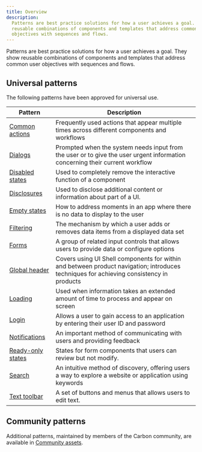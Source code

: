 ```yaml
---
title: Overview
description:
  Patterns are best practice solutions for how a user achieves a goal. They show
  reusable combinations of components and templates that address common user
  objectives with sequences and flows.
---
```


<PageDescription>

Patterns are best practice solutions for how a user achieves a goal. They show
reusable combinations of components and templates that address common user
objectives with sequences and flows.

</PageDescription>

## Universal patterns

The following patterns have been approved for universal use.

| Pattern                                                | Description                                                                                                                             |
| ------------------------------------------------------ | --------------------------------------------------------------------------------------------------------------------------------------- |
| [Common actions](/patterns/common-actions)             | Frequently used actions that appear multiple times across different components and workflows                                            |
| [Dialogs](/patterns/dialog-pattern)                    | Prompted when the system needs input from the user or to give the user urgent information concerning their current workflow             |
| [Disabled states](/patterns/disabled-states)           | Used to completely remove the interactive function of a component                                                                       |
| [Disclosures](/patterns/disclosures-pattern)           | Used to disclose additional content or information about part of a UI.                                                                  |
| [Empty states](/patterns/empty-states-pattern)         | How to address moments in an app where there is no data to display to the user                                                          |
| [Filtering](/patterns/filtering)                       | The mechanism by which a user adds or removes data items from a displayed data set                                                      |
| [Forms](/patterns/forms-pattern)                       | A group of related input controls that allows users to provide data or configure options                                                |
| [Global header](/patterns/global-header)               | Covers using UI Shell components for within and between product navigation; introduces techniques for achieving consistency in products |
| [Loading](/patterns/loading-pattern)                   | Used when information takes an extended amount of time to process and appear on screen                                                  |
| [Login](/patterns/login-pattern)                       | Allows a user to gain access to an application by entering their user ID and password                                                   |
| [Notifications](/patterns/notification-pattern)        | An important method of communicating with users and providing feedback                                                                  |
| [Ready-only states](patterns/read-only-states-pattern) | States for form components that users can review but not modify.                                                                        |
| [Search](/patterns/search-pattern)                     | An intuitive method of discovery, offering users a way to explore a website or application using keywords                               |
| [Text toolbar](/patterns/text-toolbar-pattern)         | A set of buttons and menus that allows users to edit text.                                                                              |

## Community patterns

Additional patterns, maintained by members of the Carbon community, are
available in
[Community assets](https://www.carbondesignsystem.com/community/patterns).
